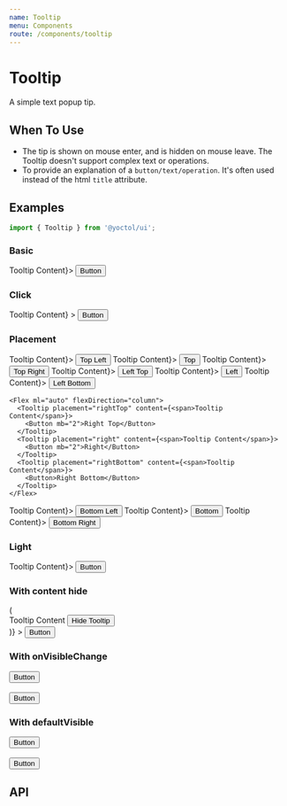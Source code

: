 ```yaml
---
name: Tooltip
menu: Components
route: /components/tooltip
---
```



# Tooltip

A simple text popup tip.

## When To Use

- The tip is shown on mouse enter, and is hidden on mouse leave. The Tooltip doesn't support complex text or operations.
- To provide an explanation of a `button/text/operation`. It's often used instead of the html `title` attribute.

## Examples

```js
import { Tooltip } from '@yoctol/ui';
```

### Basic

<Playground>
  <Tooltip placement="top" content={<span>Tooltip Content</span>}>
    <Button>Button</Button>
  </Tooltip>
</Playground>

### Click

<Playground>
  <Tooltip
    placement="top"
    trigger="click"
    content={<span>Tooltip Content</span>}
  >
    <Button>Button</Button>
  </Tooltip>
</Playground>

### Placement

<Playground>
  <Flex justifyContent="center">
    <Tooltip placement="topLeft" content={<span>Tooltip Content</span>}>
      <Button mr="2">Top Left</Button>
    </Tooltip>
    <Tooltip placement="top" content={<span>Tooltip Content</span>}>
      <Button mr="2">Top</Button>
    </Tooltip>
    <Tooltip placement="topRight" content={<span>Tooltip Content</span>}>
      <Button>Top Right</Button>
    </Tooltip>
  </Flex>

  <Flex>
    <Flex flexDirection="column">
      <Tooltip placement="leftTop" content={<span>Tooltip Content</span>}>
        <Button mb="2">Left Top</Button>
      </Tooltip>
      <Tooltip placement="left" content={<span>Tooltip Content</span>}>
        <Button mb="2">Left</Button>
      </Tooltip>
      <Tooltip placement="leftBottom" content={<span>Tooltip Content</span>}>
        <Button>Left Bottom</Button>
      </Tooltip>
    </Flex>

    <Flex ml="auto" flexDirection="column">
      <Tooltip placement="rightTop" content={<span>Tooltip Content</span>}>
        <Button mb="2">Right Top</Button>
      </Tooltip>
      <Tooltip placement="right" content={<span>Tooltip Content</span>}>
        <Button mb="2">Right</Button>
      </Tooltip>
      <Tooltip placement="rightBottom" content={<span>Tooltip Content</span>}>
        <Button>Right Bottom</Button>
      </Tooltip>
    </Flex>

  </Flex>

  <Flex justifyContent="center">
    <Tooltip placement="bottomLeft" content={<span>Tooltip Content</span>}>
      <Button mr="2" >Bottom Left</Button>
    </Tooltip>
    <Tooltip placement="bottom" content={<span>Tooltip Content</span>}>
      <Button mr="2">Bottom</Button>
    </Tooltip>
    <Tooltip placement="bottomRight" content={<span>Tooltip Content</span>}>
      <Button>Bottom Right</Button>
    </Tooltip>
  </Flex>
</Playground>

### Light

<Playground>
  <Tooltip light placement="top" content={<span>Tooltip Content</span>}>
    <Button>Button</Button>
  </Tooltip>
</Playground>

### With content hide

<Playground>
  <Tooltip
    light
    placement="right"
    trigger="click"
    content={hide => (
      <div>
        Tooltip Content
        <Button size="sm" onClick={hide}>
          Hide Tooltip
        </Button>
      </div>
    )}
  >
    <Button>Button</Button>
  </Tooltip>
</Playground>

### With onVisibleChange

<Playground>
  <Tooltip
    placement="right"
    trigger="click"
    content="Tooltip content"
    onVisibleChange={console.log}
  >
    <Button>Button</Button>
  </Tooltip>
  <br />
  <br />
  <Tooltip
    placement="right"
    content="Tooltip content"
    onVisibleChange={console.log}
  >
    <Button>Button</Button>
  </Tooltip>
</Playground>

### With defaultVisible

<Playground>
  <Tooltip
    placement="right"
    trigger="click"
    content="Tooltip content"
    defaultVisible
  >
    <Button>Button</Button>
  </Tooltip>
  <br />
  <br />
  <Tooltip placement="right" content="Tooltip content" defaultVisible>
    <Button>Button</Button>
  </Tooltip>
</Playground>

## API

<PropsTable of={Tooltip} />
